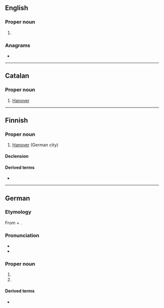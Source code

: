 ==English==

===Proper noun===
{{en-proper noun}}

# {{alternative spelling of|en|Hanover}}

===Anagrams===
* {{anagrams|en|a=aehnnorv|Vanhorne}}

----

==Catalan==

===Proper noun===
{{ca-proper noun}}

# [[Hanover]]

----

==Finnish==

===Proper noun===
{{fi-proper noun}}

# [[Hanover]] (German city)

====Declension====
{{fi-decl-risti|n=sg|Hannover|||a|i=0}}

====Derived terms====
* {{l|fi|hannoverinvihikoira}}

----

==German==
{{wikipedia|lang=de}}

===Etymology===
From {{der|de|goh|hōh}} + {{l|goh|*uofar}}.

===Pronunciation===
* {{IPA|de|/haˈnoːfɐ/}}
* {{audio|de|De-Hannover.ogg|Audio}}

===Proper noun===
{{de-proper noun|n|old=1}}

# {{place|de|former province|kingdom/Prussia|in modern|c/Germany}}
# {{place|de|caplc|s/Lower Saxony|c/Germany}}

====Derived terms====
* {{l|de|Hannoveraner}}